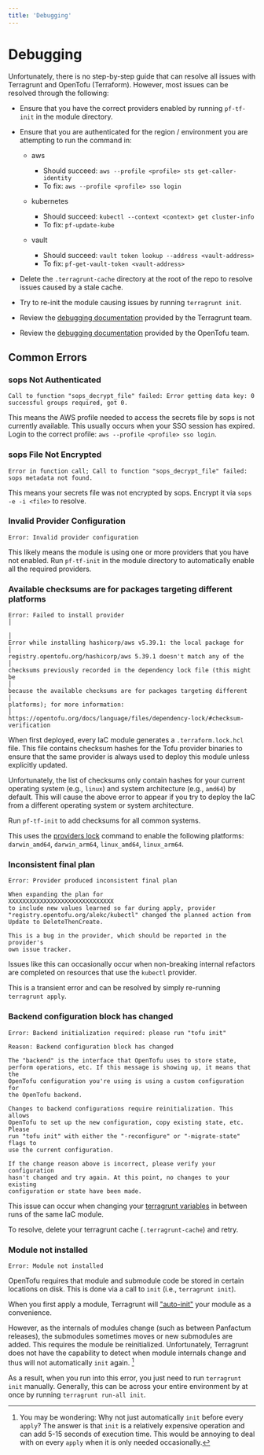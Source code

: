 ```yaml
---
title: 'Debugging'
---
```


# Debugging

Unfortunately, there is no step-by-step guide that can resolve all issues with Terragrunt and OpenTofu (Terraform). However,
most issues can be resolved through the following:

- Ensure that you have the correct providers enabled by running `pf-tf-init` in the module directory.

- Ensure that you are authenticated for the region / environment you are attempting to run the command in:

  - aws

    - Should succeed: `aws --profile <profile> sts get-caller-identity`
    - To fix: `aws --profile <profile> sso login`

  - kubernetes

    - Should succeed: `kubectl --context <context> get cluster-info`
    - To fix: `pf-update-kube`

  - vault
    - Should succeed: `vault token lookup --address <vault-address>`
    - To fix: `pf-get-vault-token <vault-address>`

- Delete the `.terragrunt-cache` directory at the root of the repo to resolve issues caused by a stale cache.

- Try to re-init the module causing issues by running `terragrunt init`.

- Review the [debugging documentation](https://terragrunt.gruntwork.io/docs/features/debugging/) provided by the Terragrunt team.

- Review the [debugging documentation](https://opentofu.org/docs/internals/debugging/) provided by the OpenTofu team.

## Common Errors

### sops Not Authenticated

`Call to function "sops_decrypt_file" failed: Error getting data key: 0 successful groups required, got 0.`

This means the AWS profile needed to access the secrets file by sops is not currently available. This usually
occurs when your SSO session has expired. Login to the correct profile: `aws --profile <profile> sso login`.

### sops File Not Encrypted

`Error in function call; Call to function "sops_decrypt_file" failed: sops metadata not found.`

This means your secrets file was not encrypted by sops. Encrypt it via `sops -e -i <file>` to resolve.

### Invalid Provider Configuration

`Error: Invalid provider configuration`

This likely means the module is using one or more providers that you have not enabled. Run
`pf-tf-init` in the module directory to automatically enable all the required providers.

### Available checksums are for packages targeting different platforms

```shell
Error: Failed to install provider                                                                                                                                           │
                                                                                                                                                                             │
Error while installing hashicorp/aws v5.39.1: the local package for                                                                                                         │
registry.opentofu.org/hashicorp/aws 5.39.1 doesn't match any of the                                                                                                         │
checksums previously recorded in the dependency lock file (this might be                                                                                                    │
because the available checksums are for packages targeting different                                                                                                        │
platforms); for more information:                                                                                                                                           │
https://opentofu.org/docs/language/files/dependency-lock/#checksum-verification
```

When first deployed, every IaC module generates a `.terraform.lock.hcl` file. This file
contains checksum hashes for the Tofu provider binaries to ensure that the same provider
is always used to deploy this module unless explicitly updated.

Unfortunately, the list of checksums only contain hashes for your current operating system (e.g., `linux`)
and system architecture (e.g., `amd64`) by default. This will cause the above error to appear
if you try to deploy the IaC from a different operating system or system architecture.

Run `pf-tf-init` to add checksums for all common systems.

This uses the [providers lock](https://opentofu.org/docs/cli/commands/providers/lock/) command
to enable the following platforms: `darwin_amd64`, `darwin_arm64`, `linux_amd64`, `linux_arm64`.

### Inconsistent final plan

```shell
Error: Provider produced inconsistent final plan

When expanding the plan for
XXXXXXXXXXXXXXXXXXXXXXXXXXXXXX
to include new values learned so far during apply, provider
"registry.opentofu.org/alekc/kubectl" changed the planned action from
Update to DeleteThenCreate.

This is a bug in the provider, which should be reported in the provider's
own issue tracker.
```

Issues like this can occasionally occur when non-breaking internal refactors are completed
on resources that use the `kubectl` provider.

This is a transient error and can be resolved by simply re-running `terragrunt apply`.

### Backend configuration block has changed

```shell
Error: Backend initialization required: please run "tofu init"

Reason: Backend configuration block has changed

The "backend" is the interface that OpenTofu uses to store state,
perform operations, etc. If this message is showing up, it means that the
OpenTofu configuration you're using is using a custom configuration for
the OpenTofu backend.

Changes to backend configurations require reinitialization. This allows
OpenTofu to set up the new configuration, copy existing state, etc. Please
run "tofu init" with either the "-reconfigure" or "-migrate-state" flags to
use the current configuration.

If the change reason above is incorrect, please verify your configuration
hasn't changed and try again. At this point, no changes to your existing
configuration or state have been made.
```

This issue can occur when changing your [terragrunt variables](/docs/edge/reference/configuration/terragrunt-variables)
in between runs of the same IaC module.

To resolve, delete your terragrunt cache (`.terragrunt-cache`) and retry.

### Module not installed

`Error: Module not installed`

OpenTofu requires that module and submodule code be stored in certain locations on disk. This is done
via a call to `init` (i.e., `terragrunt init`).

When you first apply a module, Terragrunt will ["auto-init"](https://terragrunt.gruntwork.io/docs/features/auto-init/)
your module as a convenience.

However, as the internals of modules change (such as between Panfactum releases),
the submodules sometimes moves or new submodules are added. This requires the module be reinitialized.
Unfortunately, Terragrunt does not have the capability
to detect when module internals change and thus will not automatically `init` again. [^1]

[^1]:
    You may be wondering: Why not just automatically `init` before every `apply`? The answer is that `init` is a relatively
    expensive operation and can add 5-15 seconds of execution time. This would be annoying to deal with on every `apply` when
    it is only needed occasionally.

As a result, when you run into this error, you just need to run `terragrunt init` manually. Generally, this can be across
your entire environment by at once by running `terragrunt run-all init`.
